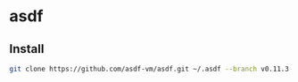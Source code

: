 # asdf

## Install

```zsh
git clone https://github.com/asdf-vm/asdf.git ~/.asdf --branch v0.11.3
```
